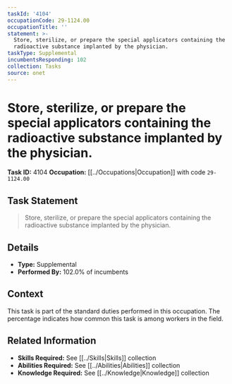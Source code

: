 ```yaml
---
taskId: '4104'
occupationCode: 29-1124.00
occupationTitle: ''
statement: >-
  Store, sterilize, or prepare the special applicators containing the
  radioactive substance implanted by the physician.
taskType: Supplemental
incumbentsResponding: 102
collection: Tasks
source: onet
---
```

# Store, sterilize, or prepare the special applicators containing the radioactive substance implanted by the physician.

**Task ID:** 4104
**Occupation:** [[../Occupations|Occupation]] with code `29-1124.00`

## Task Statement

> Store, sterilize, or prepare the special applicators containing the radioactive substance implanted by the physician.

## Details

- **Type:** Supplemental
- **Performed By:** 102.0% of incumbents

## Context

This task is part of the standard duties performed in this occupation. The percentage indicates how common this task is among workers in the field.

## Related Information

- **Skills Required:** See [[../Skills|Skills]] collection
- **Abilities Required:** See [[../Abilities|Abilities]] collection
- **Knowledge Required:** See [[../Knowledge|Knowledge]] collection
